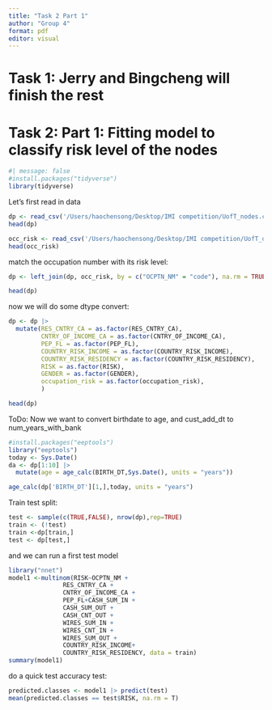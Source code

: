 ```yaml
---
title: "Task 2 Part 1"
author: "Group 4"
format: pdf
editor: visual
---
```


# Task 1: Jerry and Bingcheng will finish the rest

# 

# Task 2: Part 1: Fitting model to classify risk level of the nodes

```r
#| message: false
#install.packages("tidyverse")
library(tidyverse)
```

Let's first read in data

```r
dp <- read_csv('/Users/haochensong/Desktop/IMI competition/UofT_nodes.csv', show_col_types = FALSE)
head(dp)

```

```r
occ_risk <- read_csv('/Users/haochensong/Desktop/IMI competition/UofT_occupation_risk.csv', show_col_types = FALSE)
head(occ_risk)
```
match the occupation number with its risk level:

```r
dp <- left_join(dp, occ_risk, by = c("OCPTN_NM" = "code"), na.rm = TRUE)
```

```r
head(dp)
```

now we will do some dtype convert:

```r
dp <- dp |>
  mutate(RES_CNTRY_CA = as.factor(RES_CNTRY_CA),
         CNTRY_OF_INCOME_CA = as.factor(CNTRY_OF_INCOME_CA),
         PEP_FL = as.factor(PEP_FL),
         COUNTRY_RISK_INCOME = as.factor(COUNTRY_RISK_INCOME),
         COUNTRY_RISK_RESIDENCY = as.factor(COUNTRY_RISK_RESIDENCY),
         RISK = as.factor(RISK),
         GENDER = as.factor(GENDER),
         occupation_risk = as.factor(occupation_risk),
         )

head(dp)
```
ToDo: Now we want to convert birthdate to age, and cust_add_dt to num_years_with_bank

```r
#install.packages("eeptools") 
library("eeptools") 
today <- Sys.Date()
da <- dp[1:10] |>
  mutate(age = age_calc(BIRTH_DT,Sys.Date(), units = "years"))

age_calc(dp['BIRTH_DT'][1,],today, units = "years")
```
Train test split:

```r
test <- sample(c(TRUE,FALSE), nrow(dp),rep=TRUE) 
train <- (!test)
train <-dp[train,]
test <- dp[test,]
```


and we can run a first test model
```r
library("nnet")
model1 <-multinom(RISK~OCPTN_NM + 
               RES_CNTRY_CA + 
               CNTRY_OF_INCOME_CA + 
               PEP_FL+CASH_SUM_IN + 
               CASH_SUM_OUT +
               CASH_CNT_OUT +
               WIRES_SUM_IN +
               WIRES_CNT_IN +
               WIRES_SUM_OUT +
               COUNTRY_RISK_INCOME+
               COUNTRY_RISK_RESIDENCY, data = train)
summary(model1)
```

do a quick test accuracy test:
```r

predicted.classes <- model1 |> predict(test)
mean(predicted.classes == test$RISK, na.rm = T)
```



